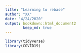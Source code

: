 ```yaml
---
title: "Learning to rebase"
author: "XX"
date: "4/24/2020"
output: bookdown::html_document2
        keep_md: true
---
```


```r
library(tidyverse)
library(COVID19)
```







